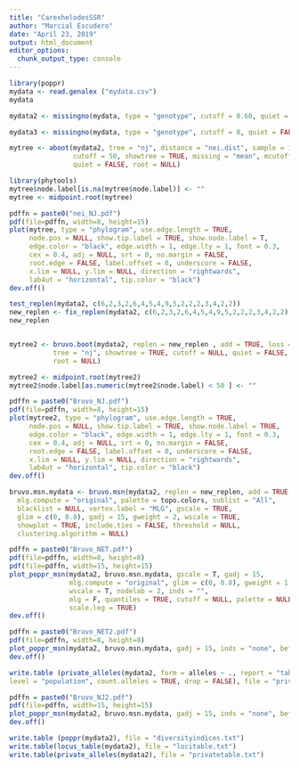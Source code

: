 ```yaml
---
title: "CarexhelodesSSR"
author: "Marcial Escudero"
date: "April 23, 2019"
output: html_document
editor_options: 
  chunk_output_type: console
---
```



```r
library(poppr)
mydata <- read.genalex ("mydata.csv")
mydata

mydata2 <- missingno(mydata, type = "genotype", cutoff = 0.60, quiet = FALSE, freq = FALSE)

mydata3 <- missingno(mydata, type = "genotype", cutoff = 0, quiet = FALSE, freq = FALSE)

mytree <- aboot(mydata2, tree = "nj", distance = "nei.dist", sample = 1000, 
                cutoff = 50, showtree = TRUE, missing = "mean", mcutoff = 0.6, 
                quiet = FALSE, root = NULL)

library(phytools)
mytree$node.label[is.na(mytree$node.label)] <- ""
mytree <- midpoint.root(mytree)

pdffn = paste0("nei_NJ.pdf")
pdf(file=pdffn, width=8, height=15)
plot(mytree, type = "phylogram", use.edge.length = TRUE,
     node.pos = NULL, show.tip.label = TRUE, show.node.label = T,
     edge.color = "black", edge.width = 1, edge.lty = 1, font = 0.3,
     cex = 0.4, adj = NULL, srt = 0, no.margin = FALSE,
     root.edge = FALSE, label.offset = 0, underscore = FALSE,
     x.lim = NULL, y.lim = NULL, direction = "rightwards",
     lab4ut = "horizontal", tip.color = "black")
dev.off()

test_replen(mydata2, c(6,2,3,2,6,4,5,4,9,5,2,2,2,3,4,2,2))
new_replen <- fix_replen(mydata2, c(6,2,3,2,6,4,5,4,9,5,2,2,2,3,4,2,2))
new_replen


mytree2 <- bruvo.boot(mydata2, replen = new_replen , add = TRUE, loss = TRUE, sample = 1000, 
           tree = "nj", showtree = TRUE, cutoff = NULL, quiet = FALSE,
           root = NULL)

mytree2 <- midpoint.root(mytree2)
mytree2$node.label[as.numeric(mytree2$node.label) < 50 ] <- ""

pdffn = paste0("Bruvo_NJ.pdf")
pdf(file=pdffn, width=8, height=15)
plot(mytree2, type = "phylogram", use.edge.length = TRUE,
     node.pos = NULL, show.tip.label = TRUE, show.node.label = TRUE,
     edge.color = "black", edge.width = 1, edge.lty = 1, font = 0.3,
     cex = 0.4, adj = NULL, srt = 0, no.margin = FALSE,
     root.edge = FALSE, label.offset = 0, underscore = FALSE,
     x.lim = NULL, y.lim = NULL, direction = "rightwards",
     lab4ut = "horizontal", tip.color = "black")
dev.off()

bruvo.msn.mydata <- bruvo.msn(mydata2, replen = new_replen, add = TRUE, loss = TRUE,
  mlg.compute = "original", palette = topo.colors, sublist = "All",
  blacklist = NULL, vertex.label = "MLG", gscale = TRUE,
  glim = c(0, 0.8), gadj = 15, gweight = 2, wscale = TRUE,
  showplot = TRUE, include.ties = FALSE, threshold = NULL,
  clustering.algorithm = NULL)

pdffn = paste0("Bruvo_NET.pdf")
pdf(file=pdffn, width=8, height=8)
pdf(file=pdffn, width=15, height=15)
plot_poppr_msn(mydata2, bruvo.msn.mydata, gscale = T, gadj = 15,
               mlg.compute = "original", glim = c(0, 0.8), gweight = 1,
               wscale = T, nodelab = 2, inds = "",
               mlg = F, quantiles = TRUE, cutoff = NULL, palette = NULL, beforecut = FALSE, pop.leg = TRUE,
               scale.leg = TRUE)
dev.off()

pdffn = paste0("Bruvo_NET2.pdf")
pdf(file=pdffn, width=8, height=8)
plot_poppr_msn(mydata2, bruvo.msn.mydata, gadj = 15, inds = "none", beforecut = T, cutoff = 0.5)
dev.off()

write.table (private_alleles(mydata2, form = alleles ~ ., report = "table",
level = "population", count.alleles = TRUE, drop = FALSE), file = "private.alleles.txt")

pdffn = paste0("Bruvo_NJ2.pdf")
pdf(file=pdffn, width=15, height=15)
plot_poppr_msn(mydata2, bruvo.msn.mydata, gadj = 15, inds = "none", beforecut = T, cutoff = 0.5)
dev.off()

write.table (poppr(mydata2), file = "diversityindices.txt")
write.table(locus_table(mydata2), file = "locitable.txt")
write.table(private_alleles(mydata2), file = "privatetable.txt")


```


